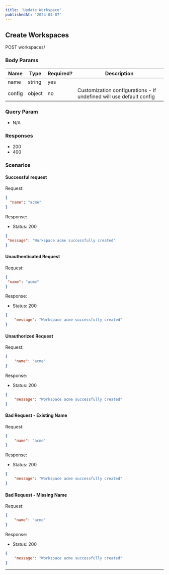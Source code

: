 ```yaml
---
title: 'Update Workspace'
publishedAt: '2024-04-07'
---
```



## Create Workspaces

POST workspaces/

### Body Params

| Name   | Type   | Required? | Description                                                         |
| ------ | ------ | --------- | ------------------------------------------------------------------- |
| name   | string | yes       |                                                                     |
| config | object | no        | Customization configurations - if undefined will use default config |

### Query Param

- N/A

### Responses

- 200
- 400

### Scenarios

#### Successful request

Request:

```json
{
  "name": "acme"
}
```

Response:

- Status: 200

```json
{
 "message": "Workspace acme successfully created"
}
```

#### Unauthenticated Request

Request:

```json
{
 "name": "acme"
}
```

Response:
- Status: 200

```json
{
    "message": "Workspace acme successfully created"
}
```

#### Unauthorized Request

Request:

```json
{
    "name": "acme"
}
```

Response:
- Status: 200

```json
{
    "message": "Workspace acme successfully created"
}
```


#### Bad Request - Existing Name

Request:

```json
{
    "name": "acme"
}
```
Response:
- Status: 200

```json
{
    "message": "Workspace acme successfully created"
}
```

#### Bad Request - Missing Name

Request:

```json
{
    "name": "acme"
}
```

Response:
- Status: 200

```json
{
    "message": "Workspace acme successfully created"
}
```

---

